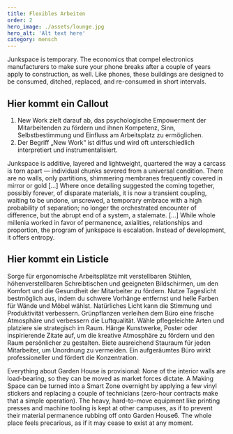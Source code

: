 ```yaml
---
title: Flexibles Arbeiten
order: 2
hero_image: ./assets/lounge.jpg
hero_alt: 'Alt text here'
category: mensch
---
```


Junkspace is temporary. The economics that compel electronics manufacturers to make sure your phone breaks after a couple of years apply to construction, as well. Like phones, these buildings are designed to be consumed, ditched, replaced, and re-consumed in short intervals.

## Hier kommt ein Callout

<Callout>

1. New Work zielt darauf ab, das psychologische Empowerment der Mitarbeitenden zu fördern und ihnen Kompetenz, Sinn, Selbstbestimmung und Einfluss am Arbeitsplatz zu ermöglichen.
2. Der Begriff „New Work“ ist diffus und wird oft unterschiedlich interpretiert und instrumentalisiert.

</Callout>

Junkspace is additive, layered and lightweight, quartered the way a carcass is torn apart — individual chunks severed from a universal condition. There are no walls, only partitions, shimmering membranes frequently covered in mirror or gold […] Where once detailing suggested the coming together, possibly forever, of disparate materials, it is now a transient coupling, waiting to be undone, unscrewed, a temporary embrace with a high probability of separation; no longer the orchestrated encounter of difference, but the abrupt end of a system, a stalemate. […] While whole millenia worked in favor of permanence, axialities, relationships and proportion, the program of junkspace is escalation. Instead of development, it offers entropy.

## Hier kommt ein Listicle

<Listicle>
  <ListicleItem title="Ergonomie optimieren">
    Sorge für ergonomische Arbeitsplätze mit verstellbaren Stühlen, höhenverstellbaren Schreibtischen und geeigneten Bildschirmen, um den Komfort und
    die Gesundheit der Mitarbeiter zu fördern.
  </ListicleItem>
  <ListicleItem title="Natürliche Beleuchtung">
    Nutze Tageslicht bestmöglich aus, indem du schwere Vorhänge entfernst und helle Farben für Wände und Möbel wählst. Natürliches Licht kann die
    Stimmung und Produktivität verbessern.
  </ListicleItem>
  <ListicleItem title="Pflanzen einfügen">
    Grünpflanzen verleihen dem Büro eine frische Atmosphäre und verbessern die Luftqualität. Wähle pflegeleichte Arten und platziere sie strategisch
    im Raum.
  </ListicleItem>
  <ListicleItem title="Kunst und Dekoration">
    Hänge Kunstwerke, Poster oder inspirierende Zitate auf, um die kreative Atmosphäre zu fördern und den Raum persönlicher zu gestalten.
  </ListicleItem>
  <ListicleItem title="Ordnung halten">
    Biete ausreichend Stauraum für jeden Mitarbeiter, um Unordnung zu vermeiden. Ein aufgeräumtes Büro wirkt professioneller und fördert die
    Konzentration.
  </ListicleItem>
</Listicle>

Everything about Garden House is provisional: None of the interior walls are load-bearing, so they can be moved as market forces dictate. A Making Space can be turned into a Smart Zone overnight by applying a few vinyl stickers and replacing a couple of technicians (zero-hour contracts make that a simple operation). The heavy, hard-to-move equipment like printing presses and machine tooling is kept at other campuses, as if to prevent their material permanence rubbing off onto Garden House6. The whole place feels precarious, as if it may cease to exist at any moment.
